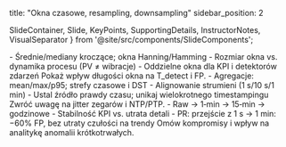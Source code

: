 title: "Okna czasowe, resampling, downsampling"
sidebar_position: 2

  SlideContainer, 
  Slide, 
  KeyPoints, 
  SupportingDetails, 
  InstructorNotes,
  VisualSeparator 
} from '@site/src/components/SlideComponents';

<SlideContainer>

<Slide title="🪟 Okna czasowe" type="info">

<KeyPoints title="📋 Wygładzanie">
- Średnie/mediany kroczące; okna Hanning/Hamming
- Rozmiar okna vs. dynamika procesu (PV ≠ wibracje)
</KeyPoints>

<SupportingDetails title="🔧 Praktyka">
- Oddzielne okna dla KPI i detektorów zdarzeń
</SupportingDetails>

<InstructorNotes>
Pokaż wpływ długości okna na T_detect i FP.
</InstructorNotes>

</Slide>

<VisualSeparator type="technical" />

<Slide title="⏱️ Resampling i synchronizacja" type="tip">

<KeyPoints title="📋 Wspólna siatka czasu">
- Agregacje: mean/max/p95; strefy czasowe i DST
- Alignowanie strumieni (1 s/10 s/1 min)
</KeyPoints>

<SupportingDetails title="🧰 Implementacja">
- Ustal źródło prawdy czasu; unikaj wielokrotnego timestampingu
</SupportingDetails>

<InstructorNotes>
Zwróć uwagę na jitter zegarów i NTP/PTP.
</InstructorNotes>

</Slide>

<VisualSeparator type="data" />

<Slide title="🗜️ Downsampling i retencja" type="warning">

<KeyPoints title="📋 Kaskady retencji">
- Raw → 1‑min → 15‑min → godzinowe
- Stabilność KPI vs. utrata detali
</KeyPoints>

<SupportingDetails title="📈 Przykład">
- PR: przejście z 1 s → 1 min: −60% FP, bez utraty czułości na trendy
</SupportingDetails>

<InstructorNotes>
Omów kompromisy i wpływ na analitykę anomalii krótkotrwałych.
</InstructorNotes>

</Slide>

</SlideContainer>


